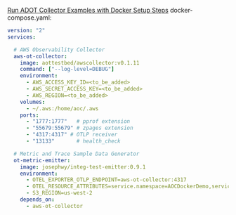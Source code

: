 [Run ADOT Collector Examples with Docker Setup Steps](https://aws-otel.github.io/docs/setup/docker-images#steps) docker-compose.yaml:

```yaml
version: "2"
services:

  # AWS Observability Collector
  aws-ot-collector:
    image: aottestbed/awscollector:v0.1.11
    command: ["--log-level=DEBUG"]
    environment:
      - AWS_ACCESS_KEY_ID=<to_be_added>
      - AWS_SECRET_ACCESS_KEY=<to_be_added>
      - AWS_REGION=<to_be_added>
    volumes:
      - ~/.aws:/home/aoc/.aws
    ports:
      - "1777:1777"   # pprof extension
      - "55679:55679" # zpages extension
      - "4317:4317" # OTLP receiver
      - "13133"       # health_check

  # Metric and Trace Sample Data Generator
  ot-metric-emitter:
    image: josephwy/integ-test-emitter:0.9.1
    environment:
      - OTEL_EXPORTER_OTLP_ENDPOINT=aws-ot-collector:4317
      - OTEL_RESOURCE_ATTRIBUTES=service.namespace=AOCDockerDemo,service.name=AOCDockerDemoService
      - S3_REGION=us-west-2
    depends_on:
      - aws-ot-collector
```
